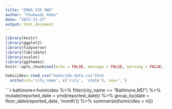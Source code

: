 ```yaml
---
title: "ERHS 535 HW5"
author: "Chukwudi Keke"
date: "2022-11-27"
output: html_document
---
```

```r
library(knitr)
library(ggplot2)
library(tidyverse)
library(lubridate)
library(scales)
library(ggthemes)
knitr::opts_chunk$set(echo = FALSE, message = FALSE, warning = FALSE, fig.width = 12, fig.height = 4, tidy = TRUE)
```

```r
homicides<-read_csv("homicide-data.csv")%>%
  unite(col='city_name', c('city', 'state'), sep=',') 
```
```r
baltimore<-homicides %>%
  filter(city_name == "Baltimore,MD") %>%
  mutate(reported_date = ymd(reported_date)) %>%
  group_by(date = floor_date(reported_date, 'month')) %>%
  summarize(homicides = n())